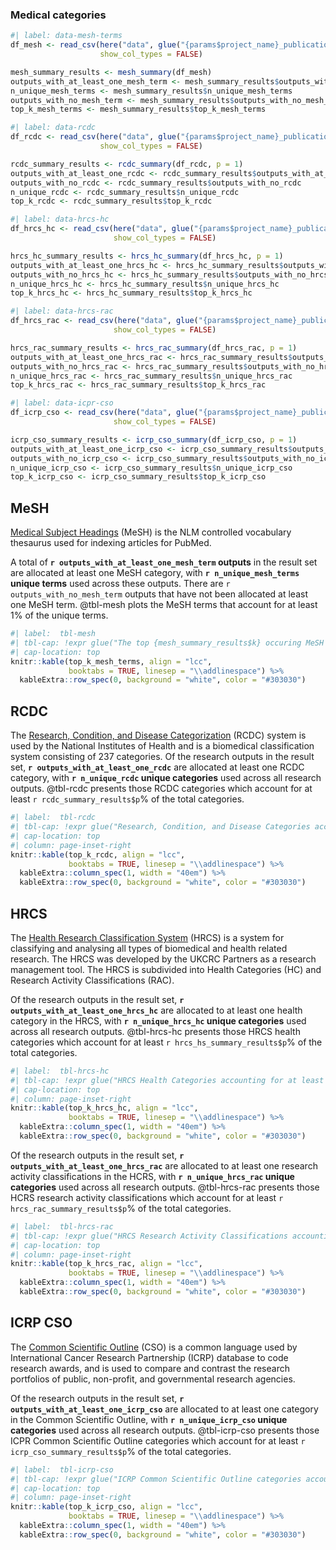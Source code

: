 ### Medical categories

```r
#| label: data-mesh-terms
df_mesh <- read_csv(here("data", glue("{params$project_name}_publications_mesh.csv")),
                    show_col_types = FALSE)

mesh_summary_results <- mesh_summary(df_mesh)
outputs_with_at_least_one_mesh_term <- mesh_summary_results$outputs_with_at_least_one_mesh_term
n_unique_mesh_terms <- mesh_summary_results$n_unique_mesh_terms
outputs_with_no_mesh_term <- mesh_summary_results$outputs_with_no_mesh_term
top_k_mesh_terms <- mesh_summary_results$top_k_mesh_terms
```

```r
#| label: data-rcdc
df_rcdc <- read_csv(here("data", glue("{params$project_name}_publications_rcdc.csv")),
                    show_col_types = FALSE)

rcdc_summary_results <- rcdc_summary(df_rcdc, p = 1)
outputs_with_at_least_one_rcdc <- rcdc_summary_results$outputs_with_at_least_one_rcdc
outputs_with_no_rcdc <- rcdc_summary_results$outputs_with_no_rcdc
n_unique_rcdc <- rcdc_summary_results$n_unique_rcdc
top_k_rcdc <- rcdc_summary_results$top_k_rcdc
```

```r
#| label: data-hrcs-hc
df_hrcs_hc <- read_csv(here("data", glue("{params$project_name}_publications_hrcs_hc.csv")),
                       show_col_types = FALSE)

hrcs_hc_summary_results <- hrcs_hc_summary(df_hrcs_hc, p = 1)
outputs_with_at_least_one_hrcs_hc <- hrcs_hc_summary_results$outputs_with_at_least_one_hrcs_hc
outputs_with_no_hrcs_hc <- hrcs_hc_summary_results$outputs_with_no_hrcs_hc
n_unique_hrcs_hc <- hrcs_hc_summary_results$n_unique_hrcs_hc
top_k_hrcs_hc <- hrcs_hc_summary_results$top_k_hrcs_hc
```

```r
#| label: data-hrcs-rac
df_hrcs_rac <- read_csv(here("data", glue("{params$project_name}_publications_hrcs_rac.csv")),
                       show_col_types = FALSE)

hrcs_rac_summary_results <- hrcs_rac_summary(df_hrcs_rac, p = 1)
outputs_with_at_least_one_hrcs_rac <- hrcs_rac_summary_results$outputs_with_at_least_one_hrcs_rac
outputs_with_no_hrcs_rac <- hrcs_rac_summary_results$outputs_with_no_hrcs_rac
n_unique_hrcs_rac <- hrcs_rac_summary_results$n_unique_hrcs_rac
top_k_hrcs_rac <- hrcs_rac_summary_results$top_k_hrcs_rac
```

```r
#| label: data-icpr-cso
df_icrp_cso <- read_csv(here("data", glue("{params$project_name}_publications_icrp_cso.csv")),
                       show_col_types = FALSE)

icrp_cso_summary_results <- icrp_cso_summary(df_icrp_cso, p = 1)
outputs_with_at_least_one_icrp_cso <- icrp_cso_summary_results$outputs_with_at_least_one_icrp_cso
outputs_with_no_icrp_cso <- icrp_cso_summary_results$outputs_with_no_icrp_cso
n_unique_icrp_cso <- icrp_cso_summary_results$n_unique_icrp_cso
top_k_icrp_cso <- icrp_cso_summary_results$top_k_icrp_cso
```

:::{.panel-tabset}

## MeSH

[Medical Subject Headings](https://www.ncbi.nlm.nih.gov/mesh/) (MeSH) is the NLM controlled vocabulary thesaurus used for indexing articles for PubMed.

A total of **`r outputs_with_at_least_one_mesh_term` outputs** in the result set are allocated at least one MeSH category, with **`r n_unique_mesh_terms` unique terms** used across these outputs. There are `r outputs_with_no_mesh_term` outputs that have not been allocated at least one MeSH term. @tbl-mesh plots the MeSH terms that account for at least 1% of the unique terms.

```r
#| label:  tbl-mesh
#| tbl-cap: !expr glue("The top {mesh_summary_results$k} occuring MeSH terms for research produced by the {params$research_unit}, {params$min_year} to {params$max_year}.")
#| cap-location: top
knitr::kable(top_k_mesh_terms, align = "lcc", 
             booktabs = TRUE, linesep = "\\addlinespace") %>%
  kableExtra::row_spec(0, background = "white", color = "#303030")
```

## RCDC

The [Research, Condition, and Disease Categorization](https://report.nih.gov/funding/categorical-spending/rcdc-process) (RCDC) system is used by the National Institutes of Health and is a biomedical classification system consisting of 237 categories. Of the research outputs in the result set, **`r outputs_with_at_least_one_rcdc`** are allocated at least one RCDC category, with **`r n_unique_rcdc` unique categories** used across all research outputs. @tbl-rcdc presents those RCDC categories which account for at least `r rcdc_summary_results$p`% of the total categories.

```r
#| label:  tbl-rcdc
#| tbl-cap: !expr glue("Research, Condition, and Disease Categories accounting for at least {rcdc_summary_results$p} per cent of the total categories assigned to research outputs produced by the {params$research_unit}, {params$min_year} to {params$max_year}.")
#| cap-location: top
#| column: page-inset-right
knitr::kable(top_k_rcdc, align = "lcc", 
             booktabs = TRUE, linesep = "\\addlinespace") %>%
  kableExtra::column_spec(1, width = "40em") %>%
  kableExtra::row_spec(0, background = "white", color = "#303030")
```

## HRCS 

The [Health Research Classification System](https://hrcsonline.net) (HRCS) is a system for classifying and analysing all types of biomedical and health related research. The HRCS was developed by the UKCRC Partners as a research management tool. The HRCS is subdivided into Health Categories (HC) and Research Activity Classifications (RAC).

Of the research outputs in the result set, **`r outputs_with_at_least_one_hrcs_hc`** are allocated to at least one health category in the HRCS, with **`r n_unique_hrcs_hc` unique categories** used across all research outputs. @tbl-hrcs-hc presents those HRCS health categories which account for at least `r hrcs_hs_summary_results$p`% of the total categories.

```r
#| label:  tbl-hrcs-hc
#| tbl-cap: !expr glue("HRCS Health Categories accounting for at least {hrcs_hc_summary_results$p} per cent of the total categories assigned to research outputs produced by the {params$research_unit}, {params$min_year} to {params$max_year}.")
#| cap-location: top
#| column: page-inset-right
knitr::kable(top_k_hrcs_hc, align = "lcc", 
             booktabs = TRUE, linesep = "\\addlinespace") %>%
  kableExtra::column_spec(1, width = "40em") %>%
  kableExtra::row_spec(0, background = "white", color = "#303030")
```

Of the research outputs in the result set, **`r outputs_with_at_least_one_hrcs_rac`** are allocated to at least one research activity classifications in the HCRS, with **`r n_unique_hrcs_rac` unique categories** used across all research outputs. @tbl-hrcs-rac presents those HCRS research activity classifications which account for at least `r hrcs_rac_summary_results$p`% of the total categories.

```r
#| label:  tbl-hrcs-rac
#| tbl-cap: !expr glue("HRCS Research Activity Classifications accounting for at least {hrcs_rac_summary_results$p} per cent of the total categories assigned to research outputs produced by the {params$research_unit}, {params$min_year} to {params$max_year}.")
#| cap-location: top
#| column: page-inset-right
knitr::kable(top_k_hrcs_rac, align = "lcc", 
             booktabs = TRUE, linesep = "\\addlinespace") %>%
  kableExtra::column_spec(1, width = "40em") %>%
  kableExtra::row_spec(0, background = "white", color = "#303030")
```

## ICRP CSO

The [Common Scientific Outline](https://www.icrpartnership.org/cso) (CSO) is a common language used by International Cancer Research Partnership (ICRP) database to code research awards, and is used to compare and contrast the research portfolios of public, non-profit, and governmental research agencies. 

Of the research outputs in the result set, **`r outputs_with_at_least_one_icrp_cso`** are allocated to at least one category in the Common Scientific Outline, with **`r n_unique_icrp_cso` unique categories** used across all research outputs. @tbl-icrp-cso presents those ICPR Common Scientific Outline categories which account for at least `r icrp_cso_summary_results$p`% of the total categories.

```r
#| label:  tbl-icrp-cso
#| tbl-cap: !expr glue("ICRP Common Scientific Outline categories accounting for at least {icrp_cso_summary_results$p} per cent of the total categories assigned to research outputs produced by the {params$research_unit}, {params$min_year} to {params$max_year}.")
#| cap-location: top
#| column: page-inset-right
knitr::kable(top_k_icrp_cso, align = "lcc", 
             booktabs = TRUE, linesep = "\\addlinespace") %>%
  kableExtra::column_spec(1, width = "40em") %>%
  kableExtra::row_spec(0, background = "white", color = "#303030")
```

:::